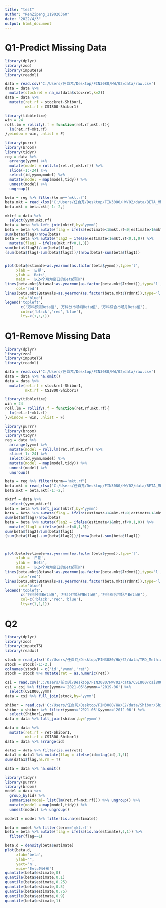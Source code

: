 ```yaml
---
title: "test"
author: "RenZipeng_119020360"
date: "2022/4/3"
output: html_document
---
```

# Q1-Predict Missing Data

```r
library(dplyr)
library(zoo)
library(imputeTS)
library(readxl)

data = read.csv('C:/Users/任自芃/Desktop/FIN3080/HW/02/data/raw.csv')
data = data %>% 
  mutate(stockret = na_ma(data$stockret,k=2))
data = data %>%
  mutate(ret.rf = stockret-Shibor1,
         mkt.rf = CSI800-Shibor1)

library(tibbletime)
win = 24
roll.lm = rollify(.f = function(ret.rf,mkt.rf){
  lm(ret.rf~mkt.rf)
},window = win, unlist = F)

library(purrr)
library(broom)
library(tidyr)
reg = data %>%
  arrange(yymm) %>%
  mutate(model = roll.lm(ret.rf,mkt.rf)) %>%
  slice(-1:-24) %>%
  select(id,yymm,model) %>%
  mutate(model = map(model,tidy)) %>%
  unnest(model) %>%
  ungroup()

beta = reg %>% filter(term=='mkt.rf')
beta.mkt = read_xlsx('C:/Users/任自芃/Desktop/FIN3080/HW/02/data/BETA_Mbeta.xlsx')
beta.mkt = beta.mkt[-1:-2,]

mktrf = data %>%
  select(yymm,mkt.rf)
beta = beta %>% left_join(mktrf,by='yymm')
beta = beta %>% mutate(flag = ifelse(estimate<1&mkt.rf<0|estimate>1&mkt.rf>0,1,0))
sum(beta$flag)/nrow(beta)
beta = beta %>% mutate(flag2 = ifelse(estimate<1&mkt.rf<0,1,0)) %>%
  mutate(flag1 = ifelse(mkt.rf<0,1,0))
sum(beta$flag2)/sum(beta$flag1)
(sum(beta$flag)-sum(beta$flag2))/(nrow(beta)-sum(beta$flag1))


plot(beta$estimate~as.yearmon(as.factor(beta$yymm)),type='l',
     xlab = '日期',
     ylab = 'Beta',
     main = '以24个月为窗口的Beta预测')
lines(beta.mkt$Betaval~as.yearmon(as.factor(beta.mkt$Trdmnt)),type='l',
     col='red')
lines(beta.mkt$Betavals~as.yearmon(as.factor(beta.mkt$Trdmnt)),type='l',
      col='blue')
legend('topleft',
       c('万科预测Beta值','万科分市场月Beta值','万科综合市场月Beta值'),
       col=c('black','red','blue'),
       lty=c(1,1,1))
```

# Q1-Remove Missing Data

```r
library(dplyr)
library(zoo)
library(imputeTS)
library(readxl)

data = read.csv('C:/Users/任自芃/Desktop/FIN3080/HW/02/data/raw.csv')
data = data %>% na.omit()
data = data %>%
  mutate(ret.rf = stockret-Shibor1,
         mkt.rf = CSI800-Shibor1)

library(tibbletime)
win = 24
roll.lm = rollify(.f = function(ret.rf,mkt.rf){
  lm(ret.rf~mkt.rf)
},window = win, unlist = F)

library(purrr)
library(broom)
library(tidyr)
reg = data %>%
  arrange(yymm) %>%
  mutate(model = roll.lm(ret.rf,mkt.rf)) %>%
  slice(-1:-24) %>%
  select(id,yymm,model) %>%
  mutate(model = map(model,tidy)) %>%
  unnest(model) %>%
  ungroup()

beta = reg %>% filter(term=='mkt.rf')
beta.mkt = read_xlsx('C:/Users/任自芃/Desktop/FIN3080/HW/02/data/BETA_Mbeta.xlsx')
beta.mkt = beta.mkt[-1:-2,]

mktrf = data %>%
  select(yymm,mkt.rf)
beta = beta %>% left_join(mktrf,by='yymm')
beta = beta %>% mutate(flag = ifelse(estimate<1&mkt.rf<0|estimate>1&mkt.rf>0,1,0))
sum(beta$flag)/nrow(beta)
beta = beta %>% mutate(flag2 = ifelse(estimate<1&mkt.rf<0,1,0)) %>%
  mutate(flag1 = ifelse(mkt.rf<0,1,0))
sum(beta$flag2)/sum(beta$flag1)
(sum(beta$flag)-sum(beta$flag2))/(nrow(beta)-sum(beta$flag1))



plot(beta$estimate~as.yearmon(as.factor(beta$yymm)),type='l',
     xlab = '日期',
     ylab = 'Beta',
     main = '以24个月为窗口的Beta预测')
lines(beta.mkt$Betaval~as.yearmon(as.factor(beta.mkt$Trdmnt)),type='l',
      col='red')
lines(beta.mkt$Betavals~as.yearmon(as.factor(beta.mkt$Trdmnt)),type='l',
      col='blue')
legend('topleft',
       c('万科预测Beta值','万科分市场月Beta值','万科综合市场月Beta值'),
       col=c('black','red','blue'),
       lty=c(1,1,1))
```

# Q2
```r
library(dplyr)
library(zoo)
library(imputeTS)
library(readxl)

stock = read_xlsx('C:/Users/任自芃/Desktop/FIN3080/HW/02/data/TRD_Mnth.xlsx')
stock = stock[-1:-2,]
colnames(stock) = c('id','yymm','ret')
stock = stock %>% mutate(ret = as.numeric(ret))

csi = read.csv('C:/Users/任自芃/Desktop/FIN3080/HW/02/data/CSI800/csi800.csv') 
csi = csi %>% filter(yymm<='2021-05'&yymm>='2019-06') %>%
  select(CSI800,yymm)
data = csi %>% full_join(stock,by='yymm')

shibor = read.csv('C:/Users/任自芃/Desktop/FIN3080/HW/02/data/Shibor/Shibor1.csv')
shibor = shibor %>% filter(yymm<='2021-05'&yymm>='2019-06') %>%
  select(Shibor1,yymm)
data = data %>% full_join(shibor,by='yymm')

data = data %>%
  mutate(ret.rf = ret-Shibor1,
         mkt.rf = CSI800-Shibor1)
data = data %>% arrange(id)

data1 = data %>% filter(is.na(ret))
data1 = data1 %>% mutate(flag = ifelse(id==lag(id),1,0))
sum(data1$flag,na.rm = T)

data = data %>% na.omit()

library(tidyr)
library(purrr)
library(broom)
model = data %>%
  group_by(id) %>% 
  summarise(model= list(lm(ret.rf~mkt.rf))) %>% ungroup() %>%
  mutate(model = map(model,tidy)) %>%
  unnest(model) %>% ungroup()

model1 = model %>% filter(is.na(estimate))

beta = model %>% filter(term=='mkt.rf')
beta = beta %>% mutate(flag = ifelse(is.na(estimate),0,1)) %>%
  filter(flag==1)

beta.d = density(beta$estimate)
plot(beta.d,
     xlab='beta',
     ylab="",
     yaxt='n',
     main='Beta的分布')
quantile(beta$estimate,0)
quantile(beta$estimate,0.1)
quantile(beta$estimate,0.25)
quantile(beta$estimate,0.5)
quantile(beta$estimate,0.75)
quantile(beta$estimate,0.9)
quantile(beta$estimate,1)
```

